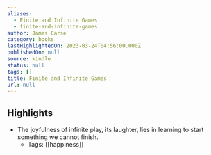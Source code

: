 ```yaml
---
aliases:
  - Finite and Infinite Games
  - finite-and-infinite-games
author: James Carse
category: books
lastHighlightedOn: 2023-03-24T04:56:00.000Z
publishedOn: null
source: kindle
status: null
tags: []
title: Finite and Infinite Games
url: null
---
```

## Highlights

- The joyfulness of infinite play, its laughter, lies in learning to start something we cannot finish.
    - Tags: [[happiness]]
